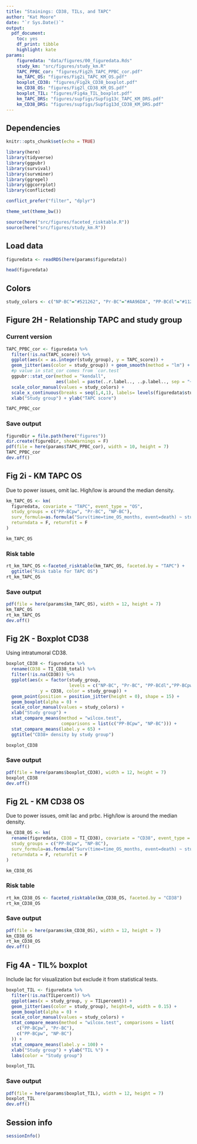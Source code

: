 ```yaml
---
title: "Stainings: CD38, TILs, and TAPC"
author: "Kat Moore"
date: "`r Sys.Date()`"
output: 
  pdf_document:
    toc: yes
    df_print: tibble
    highlight: kate
params:
    figuredata: "data/figures/00_figuredata.Rds"
    study_km: "src/figures/study_km.R"
    TAPC_PPBC_cor: "figures/Fig2h_TAPC_PPBC_cor.pdf"
    km_TAPC_OS: "figures/Fig2i_TAPC_KM_OS.pdf"
    boxplot_CD38: "figures/Fig2k_CD38_boxplot.pdf"
    km_CD38_OS: "figures/Fig2l_CD38_KM_OS.pdf"
    boxplot_TIL: "figures/Fig4a_TIL_boxplot.pdf"
    km_TAPC_DRS: "figures/supfigs/Supfig13c_TAPC_KM_DRS.pdf"
    km_CD38_DRS: "figures/supfigs/Supfig13d_CD38_KM_DRS.pdf"
---
```


## Dependencies

```r
knitr::opts_chunk$set(echo = TRUE)
```

```r
library(here)
library(tidyverse)
library(ggpubr)
library(survival)
library(survminer)
library(ggrepel)
library(ggcorrplot)
library(conflicted)

conflict_prefer("filter", "dplyr")

theme_set(theme_bw())
```

```r
source(here("src/figures/faceted_risktable.R"))
source(here("src/figures/study_km.R"))
```

## Load data

```r
figuredata <- readRDS(here(params$figuredata))

head(figuredata)
```

## Colors

```r
study_colors <- c("NP-BC"="#521262", "Pr-BC"="#AA96DA", "PP-BCdl"="#112D4E", "PP-BCpw"="#46CDCF")
```

## Figure 2H - Relationship TAPC and study group

### Current version

```r
TAPC_PPBC_cor <- figuredata %>%
  filter(!is.na(TAPC_score)) %>%
  ggplot(aes(x = as.integer(study_group), y = TAPC_score)) +
  geom_jitter(aes(color = study_group)) + geom_smooth(method = "lm") +
  #p value in stat_cor comes from `cor.test`
  ggpubr::stat_cor(method = "kendall",
                   aes(label = paste(..r.label.., ..p.label.., sep = "~`,`~"))) +
  scale_color_manual(values = study_colors) +
  scale_x_continuous(breaks = seq(1,4,1), labels= levels(figuredata$study_group)) +
  xlab("Study group") + ylab("TAPC score")

TAPC_PPBC_cor
```

### Save output

```r
figureDir = file.path(here("figures"))
dir.create(figureDir, showWarnings = F)
pdf(file = here(params$TAPC_PPBC_cor), width = 10, height = 7)
TAPC_PPBC_cor
dev.off()
```

## Fig 2i - KM TAPC OS

Due to power issues, omit lac. High/low is around the median density.

```r
km_TAPC_OS <- km(
  figuredata, covariate = "TAPC", event_type = "OS",
  study_groups = c("PP-BCpw", "Pr-BC", "NP-BC"),
  surv_formula=as.formula("Surv(time=time_OS_months, event=death) ~ study_group + TAPC"),
  returndata = F, returnfit = F
)

km_TAPC_OS
```

### Risk table

```r
rt_km_TAPC_OS <-faceted_risktable(km_TAPC_OS, faceted.by = "TAPC") +
  ggtitle("Risk table for TAPC OS")
rt_km_TAPC_OS
```

### Save output

```r
pdf(file = here(params$km_TAPC_OS), width = 12, height = 7)
km_TAPC_OS
rt_km_TAPC_OS
dev.off()
```

## Fig 2K - Boxplot CD38

Using intratumoral CD38.

```r
boxplot_CD38 <- figuredata %>%
  rename(CD38 = TI_CD38_total) %>%
  filter(!is.na(CD38)) %>%
  ggplot(aes(x = factor(study_group,
                        levels = c("NP-BC", "Pr-BC", "PP-BCdl","PP-BCpw")),
             y = CD38, color = study_group)) +
  geom_point(position = position_jitter(height = 0), shape = 15) +
  geom_boxplot(alpha = 0) +
  scale_color_manual(values = study_colors) +
  xlab("Study group") + 
  stat_compare_means(method = "wilcox.test",
                     comparisons = list(c("PP-BCpw", "NP-BC"))) +
  stat_compare_means(label.y = 65) +
  ggtitle("CD38+ density by study group")

boxplot_CD38
```

### Save output

```r
pdf(file = here(params$boxplot_CD38), width = 12, height = 7)
boxplot_CD38
dev.off()
```

## Fig 2L - KM CD38 OS

Due to power issues, omit lac and prbc. High/low is around the median density.

```r
km_CD38_OS <- km(
  rename(figuredata, CD38 = TI_CD38), covariate = "CD38", event_type = "OS",
  study_groups = c("PP-BCpw", "NP-BC"),            
  surv_formula=as.formula("Surv(time=time_OS_months, event=death) ~ study_group + CD38"),
  returndata = F, returnfit = F
)

km_CD38_OS
```

### Risk table

```r
rt_km_CD38_OS <- faceted_risktable(km_CD38_OS, faceted.by = "CD38")
rt_km_CD38_OS
```

### Save output

```r
pdf(file = here(params$km_CD38_OS), width = 12, height = 7)
km_CD38_OS
rt_km_CD38_OS
dev.off()
```

## Fig 4A - TIL% boxplot

Include lac for visualization but exclude it from statistical tests.

```r
boxplot_TIL <- figuredata %>%
  filter(!is.na(TILpercent)) %>%
  ggplot(aes(x = study_group, y = TILpercent)) +
  geom_jitter(aes(color = study_group), height=0, width = 0.15) +
  geom_boxplot(alpha = 0) +
  scale_color_manual(values = study_colors) +
  stat_compare_means(method = "wilcox.test", comparisons = list(
    c("PP-BCpw", "Pr-BC"),
    c("PP-BCpw", "NP-BC")
  )) +
  stat_compare_means(label.y = 100) +
  xlab("Study group") + ylab("TIL %") +
  labs(color = "Study group")

boxplot_TIL
```

### Save output

```r
pdf(file = here(params$boxplot_TIL), width = 12, height = 7)
boxplot_TIL
dev.off()
```

## Session info

```r
sessionInfo()
```
